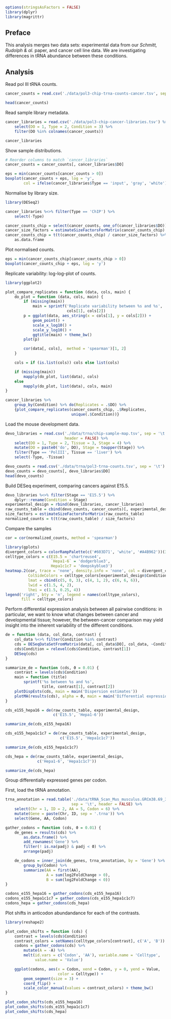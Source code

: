 ```r
options(stringsAsFactors = FALSE)
library(dplyr)
library(magrittr)
```

## Preface

This analysis merges two data sets: experimental data from our *Schmitt,
Rudolph & al.* paper, and cancer cell line data. We are investigating
differences in tRNA abundance between these conditions.

## Analysis

Read pol III tRNA counts.

```r
cancer_counts = read.csv('./data/pol3-chip-trna-counts-cancer.tsv', sep = '\t', row.names = 1)

head(cancer_counts)
```

Read sample library metadata.

```r
cancer_libraries = read.csv('./data/pol3-chip-cancer-libraries.tsv') %>%
    select(DO = 1, Type = 2, Condition = 3) %>%
    filter(DO %in% colnames(cancer_counts))

cancer_libraries
```

Show sample distributions.

```r
# Reorder columns to match `cancer_libraries`
cancer_counts = cancer_counts[, cancer_libraries$DO]

eps = min(cancer_counts[cancer_counts > 0])
boxplot(cancer_counts + eps, log = 'y',
        col = ifelse(cancer_libraries$Type == 'input', 'gray', 'white'))
```

Normalise by library size.

```r
library(DESeq2)

cancer_libraries %<>% filter(Type == 'ChIP') %>%
    select(-Type)

cancer_counts_chip = select(cancer_counts, one_of(cancer_libraries$DO))
cancer_size_factors = estimateSizeFactorsForMatrix(cancer_counts_chip)
cancer_counts_chip = t(t(cancer_counts_chip) / cancer_size_factors) %>%
    as.data.frame
```

Plot normalised counts.

```r
eps = min(cancer_counts_chip[cancer_counts_chip > 0])
boxplot(cancer_counts_chip + eps, log = 'y')
```

Replicate variability: log-log-plot of counts.

```r
library(ggplot2)

plot_compare_replicates = function (data, cols, main) {
    do_plot = function (data, cols, main) {
        if (missing(main))
            main = sprintf('Replicate variability between %s and %s',
                           cols[1], cols[2])
        p = ggplot(data, aes_string(x = cols[1], y = cols[2])) +
            geom_point() +
            scale_x_log10() +
            scale_y_log10() +
            ggtitle(main) + theme_bw()
        plot(p)

        cor(data[, cols],  method = 'spearman')[1, 2]
    }

    cols = if (is.list(cols)) cols else list(cols)

    if (missing(main))
        mapply(do_plot, list(data), cols)
    else
        mapply(do_plot, list(data), cols, main)
}

cancer_libraries %>%
    group_by(Condition) %>% do(Replicates = .$DO) %>%
    {plot_compare_replicates(cancer_counts_chip, .$Replicates,
                             unique(.$Condition))}
```

Load the mouse development data.

```r
devo_libraries = read.csv('./data/trna/chip-sample-map.tsv', sep = '\t',
                          header = FALSE) %>%
    select(DO = 1, Type = 2, Tissue = 3, Stage = 4) %>%
    mutate(DO = paste0('do', DO), Stage = toupper(Stage)) %>%
    filter(Type == 'PolIII', Tissue == 'liver') %>%
    select(-Type, -Tissue)

devo_counts = read.csv('./data/trna/pol3-trna-counts.tsv', sep = '\t')
devo_counts = devo_counts[, devo_libraries$DO]
head(devo_counts)
```

Build DESeq experiment, comparing cancers against E15.5.

```r
devo_libraries %<>% filter(Stage == 'E15.5') %>%
    dplyr::rename(Condition = Stage)
experimental_design = rbind(devo_libraries, cancer_libraries)
raw_counts_table = cbind(devo_counts, cancer_counts)[, experimental_design$DO]
size_factors = estimateSizeFactorsForMatrix(raw_counts_table)
normalized_counts = t(t(raw_counts_table) / size_factors)
```

Compare the samples

```r
cor = cor(normalized_counts, method = 'spearman')

library(gplots)
divergent_colors = colorRampPalette(c('#603D71', 'white', '#A4B962'))(30)
celltype_colors = c(E15.5 = 'chartreuse4',
                    `Hepa1-6` = 'dodgerblue3',
                    Hepa1c1c7 = 'deepskyblue3')
heatmap.2(cor, trace = 'none', density.info = 'none', col = divergent_colors,
          ColSideColors = celltype_colors[experimental_design$Condition],
          lmat = cbind(c(5, 0, 3), c(4, 1, 2), c(6, 6, 6)),
          lwid = c(1.5, 4, 2),
          lhei = c(1.5, 0.25, 4))
legend('right', bty = 'n', legend = names(celltype_colors),
       fill = celltype_colors)
```

Perform differential expression analysis between all pairwise conditions: in
particular, we want to know what changes between cancer and developmental
tissue; however, the between-cancer comparison may yield insight into the
inherent variability of the different conditions.

```r
de = function (data, col_data, contrast) {
    col_data %<>% filter(Condition %in% contrast)
    cds = DESeqDataSetFromMatrix(data[, col_data$DO], col_data, ~Condition)
    cds$Condition = relevel(cds$Condition, contrast[1])
    DESeq(cds)
}

summarize_de = function (cds, ϑ = 0.01) {
    contrast = levels(cds$Condition)
    main = function (title)
        sprintf('%s between %s and %s',
                title, contrast[1], contrast[2])
    plotDispEsts(cds, main = main('Dispersion estimates'))
    plotMA(results(cds), alpha = ϑ, main = main('Differential expression'))
}

cds_e155_hepa16 = de(raw_counts_table, experimental_design,
                     c('E15.5', 'Hepa1-6'))

summarize_de(cds_e155_hepa16)

cds_e155_hepa1c1c7 = de(raw_counts_table, experimental_design,
                        c('E15.5', 'Hepa1c1c7'))

summarize_de(cds_e155_hepa1c1c7)

cds_hepa = de(raw_counts_table, experimental_design,
              c('Hepa1-6', 'Hepa1c1c7'))

summarize_de(cds_hepa)
```

Group differentially expressed genes per codon.

First, load the tRNA annotation.

```r
trna_annotation = read.table('./data/tRNA_Scan_Mus_musculus.GRCm38.69_301014.filtered.out',
                             sep = '\t', header = FALSE) %>%
    select(Chr = 1, ID = 2, AA = 5, Codon = 6) %>%
    mutate(Gene = paste(Chr, ID, sep = '.trna')) %>%
    select(Gene, AA, Codon)
```

```r
gather_codons = function (cds, ϑ = 0.01) {
    de_genes = results(cds) %>%
        as.data.frame() %>%
        add_rownames('Gene') %>%
        filter(! is.na(padj) & padj < ϑ) %>%
        arrange(padj)

    de_codons = inner_join(de_genes, trna_annotation, by = 'Gene') %>%
        group_by(Codon) %>%
        summarize(AA = first(AA),
                  A = sum(log2FoldChange > 0),
                  B = sum(log2FoldChange < 0))
}

codons_e155_hepa16 = gather_codons(cds_e155_hepa16)
codons_e155_hepa1c1c7 = gather_codons(cds_e155_hepa1c1c7)
codons_hepa = gather_codons(cds_hepa)
```

Plot shifts in anticodon abundandance for each of the contrasts.

```r
library(reshape2)

plot_codon_shifts = function (cds) {
    contrast = levels(cds$Condition)
    contrast_colors = setNames(celltype_colors[contrast], c('A', 'B'))
    codons = gather_codons(cds) %>%
        mutate(A = -A) %>%
        melt(id.vars = c('Codon', 'AA'), variable.name = 'Celltype',
             value.name = 'Value')

    ggplot(codons, aes(x = Codon, xend = Codon, y = 0, yend = Value,
                       color = Celltype)) +
        geom_segment(size = 3) +
        coord_flip() +
        scale_color_manual(values = contrast_colors) + theme_bw()
}

plot_codon_shifts(cds_e155_hepa16)
plot_codon_shifts(cds_e155_hepa1c1c7)
plot_codon_shifts(cds_hepa)
```
